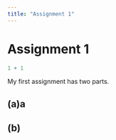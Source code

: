 ```yaml
---
title: "Assignment 1"
---
```


# Assignment 1

```r
1 + 1
```

My first assignment has two parts.

## (a)a

## (b)
